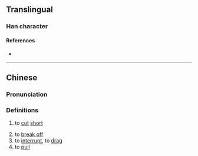 {{character info}}
==Translingual==

===Han character===
{{Han char|rn=18|rad=刀|as=12|sn=14|four=|canj=VUSH|ids=⿱絕刀}}

====References====
* {{Han ref|kx=0143.430|hdz=10355.010|uh=3503|ud=13571}}

----

==Chinese==
{{zh-forms}}

===Pronunciation===
{{zh-pron
|m=jué,pì
|m-s=
|c=zyut6
|c-t=
|g=
|h=pfs=
|j=
|md=
|mn=
|mn-t=
|w=
|x=
|mc=y
|oc=y
|cat=v
}}

===Definitions===
{{zh-hanzi}}

# to [[cut]] [[short]]
#: {{zh-syn|絕}}
# to [[break off]]
# to [[interrupt]], to [[drag]]
# to [[pull]]

{{zh-attn-split}}